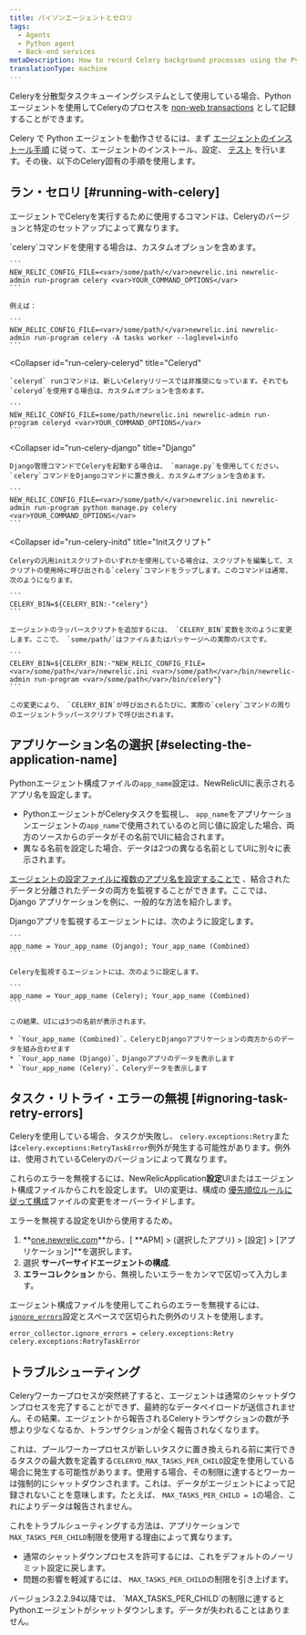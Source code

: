 ```yaml
---
title: パイソンエージェントとセロリ
tags:
  - Agents
  - Python agent
  - Back-end services
metaDescription: How to record Celery background processes using the Python agent.
translationType: machine
---
```


Celeryを分散型タスクキューイングシステムとして使用している場合、Pythonエージェントを使用してCeleryのプロセスを [non-web transactions](/docs/apm/transactions/intro-transactions/monitor-background-processes-other-non-web-transactions) として記録することができます。

Celery で Python エージェントを動作させるには、まず [エージェントのインストール手順](/docs/agents/python-agent/installation-and-configuration/python-agent-installation) に従って、エージェントのインストール、設定、 [テスト](/docs/agents/python-agent/installation-and-configuration/testing-python-agent) を行います。その後、以下のCelery固有の手順を使用します。

## ラン・セロリ [#running-with-celery]

エージェントでCeleryを実行するために使用するコマンドは、Celeryのバージョンと特定のセットアップによって異なります。

<CollapserGroup>
  <Collapser
    id="run-celery-celery"
    title="セロリ"
  >
    `celery`コマンドを使用する場合は、カスタムオプションを含めます。

    ```
    NEW_RELIC_CONFIG_FILE=<var>/some/path/</var>newrelic.ini newrelic-admin run-program celery <var>YOUR_COMMAND_OPTIONS</var>
    ```

    例えば：

    ```
    NEW_RELIC_CONFIG_FILE=<var>/some/path/</var>newrelic.ini newrelic-admin run-program celery -A tasks worker --loglevel=info
    ```
  </Collapser>

  <Collapser
    id="run-celery-celeryd"
    title="Celeryd"
  >
    `celeryd` runコマンドは、新しいCeleryリリースでは非推奨になっています。それでも`celeryd`を使用する場合は、カスタムオプションを含めます。

    ```
    NEW_RELIC_CONFIG_FILE=some/path/newrelic.ini newrelic-admin run-program celeryd <var>YOUR_COMMAND_OPTIONS</var>
    ```
  </Collapser>

  <Collapser
    id="run-celery-django"
    title="Django"
  >
    Django管理コマンドでCeleryを起動する場合は、 `manage.py`を使用してください。 `celery`コマンドをDjangoコマンドに置き換え、カスタムオプションを含めます。

    ```
    NEW_RELIC_CONFIG_FILE=<var>/some/path/</var>newrelic.ini newrelic-admin run-program python manage.py celery <var>YOUR_COMMAND_OPTIONS</var>
    ```
  </Collapser>

  <Collapser
    id="run-celery-initd"
    title="Initスクリプト"
  >
    Celeryの汎用initスクリプトのいずれかを使用している場合は、スクリプトを編集して、スクリプトの使用時に呼び出される`celery`コマンドをラップします。このコマンドは通常、次のようになります。

    ```
    CELERY_BIN=${CELERY_BIN:-"celery"}
    ```

    エージェントのラッパースクリプトを追加するには、 `CELERY_BIN`変数を次のように変更します。ここで、 `some/path/`はファイルまたはパッケージへの実際のパスです。

    ```
    CELERY_BIN=${CELERY_BIN:-"NEW_RELIC_CONFIG_FILE=<var>/some/path</var>/newrelic.ini <var>/some/path</var>/bin/newrelic-admin run-program <var>/some/path</var>/bin/celery"}
    ```

    この変更により、 `CELERY_BIN`が呼び出されるたびに、実際の`celery`コマンドの周りのエージェントラッパースクリプトで呼び出されます。
  </Collapser>
</CollapserGroup>

## アプリケーション名の選択 [#selecting-the-application-name]

Pythonエージェント構成ファイルの`app_name`設定は、NewRelicUIに表示されるアプリ名を設定します。

* PythonエージェントがCeleryタスクを監視し、 `app_name`をアプリケーションエージェントの`app_name`で使用されているのと同じ値に設定した場合、両方のソースからのデータがその名前でUIに結合されます。
* 異なる名前を設定した場合、データは2つの異なる名前としてUIに別々に表示されます。

[エージェントの設定ファイルに複数のアプリ名を設定することで](/docs/agents/manage-apm-agents/app-naming/use-multiple-names-app) 、結合されたデータと分離されたデータの両方を監視することができます。ここでは、Django アプリケーションを例に、一般的な方法を紹介します。

<CollapserGroup>
  <Collapser
    id="multiple-app-names"
    title="複数のアプリケーション名の使用"
  >
    Djangoアプリを監視するエージェントには、次のように設定します。

    ```
    app_name = Your_app_name (Django); Your_app_name (Combined)
    ```

    Celeryを監視するエージェントには、次のように設定します。

    ```
    app_name = Your_app_name (Celery); Your_app_name (Combined)
    ```

    この結果、UIには3つの名前が表示されます。

    * `Your_app_name (Combined)`、CeleryとDjangoアプリケーションの両方からのデータを組み合わせます
    * `Your_app_name (Django)`、Djangoアプリのデータを表示します
    * `Your_app_name (Celery)`、Celeryデータを表示します
  </Collapser>
</CollapserGroup>

## タスク・リトライ・エラーの無視 [#ignoring-task-retry-errors]

Celeryを使用している場合、タスクが失敗し、 `celery.exceptions:Retry`または`celery.exceptions:RetryTaskError`例外が発生する可能性があります。例外は、使用されているCeleryのバージョンによって異なります。

これらのエラーを無視するには、NewRelicApplication**設定**UIまたはエージェント構成ファイルからこれを設定します。 UIの変更は、構成の [優先順位ルールに従って構成](/docs/agents/python-agent/installation-configuration/python-agent-configuration#options)ファイルの変更をオーバーライドします。

エラーを無視する設定をUIから使用するため。

1. **[one.newrelic.com](https://one.newrelic.com/all-capabilities)**から、\[ **APM] > (選択したアプリ) > \[設定] > \[アプリケーション]**を選択します。
2. 選択 **サーバーサイドエージェントの構成**.
3. **エラーコレクション** から、無視したいエラーをカンマで区切って入力します。

エージェント構成ファイルを使用してこれらのエラーを無視するには、 [`ignore_errors`](/docs/agents/python-agent/installation-configuration/python-agent-configuration#error-ignore)設定とスペースで区切られた例外のリストを使用します。

```
error_collector.ignore_errors = celery.exceptions:Retry celery.exceptions:RetryTaskError
```

## トラブルシューティング

Celeryワーカープロセスが突然終了すると、エージェントは通常のシャットダウンプロセスを完了することができず、最終的なデータペイロードが送信されません。その結果、エージェントから報告されるCeleryトランザクションの数が予想より少なくなるか、トランザクションが全く報告されなくなります。

これは、プールワーカープロセスが新しいタスクに置き換えられる前に実行できるタスクの最大数を定義する`CELERYD_MAX_TASKS_PER_CHILD`設定を使用している場合に発生する可能性があります。使用する場合、その制限に達するとワーカーは強制的にシャットダウンされます。これは、データがエージェントによって記録されないことを意味します。たとえば、 `MAX_TASKS_PER_CHILD = 1`の場合、これによりデータは報告されません。

これをトラブルシューティングする方法は、アプリケーションで`MAX_TASKS_PER_CHILD`制限を使用する理由によって異なります。

* 通常のシャットダウンプロセスを許可するには、これをデフォルトのノーリミット設定に戻します。
* 問題の影響を軽減するには、 `MAX_TASKS_PER_CHILD`の制限を引き上げます。

<Callout variant="important">
  バージョン3.2.2.94以降では、 `MAX_TASKS_PER_CHILD`の制限に達するとPythonエージェントがシャットダウンします。データが失われることはありません。
</Callout>